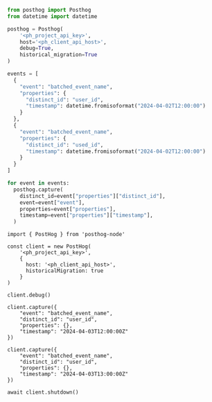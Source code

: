<MultiLanguage>

```python
from posthog import Posthog
from datetime import datetime

posthog = Posthog(
    '<ph_project_api_key>', 
    host='<ph_client_api_host>',
    debug=True,
    historical_migration=True
)

events = [
  {
    "event": "batched_event_name",
    "properties": {
      "distinct_id": "user_id",
      "timestamp": datetime.fromisoformat("2024-04-02T12:00:00")
    }
  },
  {
    "event": "batched_event_name",
    "properties": {
      "distinct_id": "used_id",
      "timestamp": datetime.fromisoformat("2024-04-02T12:00:00")
    }
  }
]

for event in events:
  posthog.capture(
    distinct_id=event["properties"]["distinct_id"],
    event=event["event"],
    properties=event["properties"],
    timestamp=event["properties"]["timestamp"],
  )
```


```node
import { PostHog } from 'posthog-node'

const client = new PostHog(
    '<ph_project_api_key>',
    { 
      host: '<ph_client_api_host>', 
      historicalMigration: true
    }
)

client.debug()

client.capture({
    "event": "batched_event_name",
    "distinct_id": "user_id",
    "properties": {},
    "timestamp": "2024-04-03T12:00:00Z"
})

client.capture({
    "event": "batched_event_name",
    "distinct_id": "user_id",
    "properties": {},
    "timestamp": "2024-04-03T13:00:00Z"
})

await client.shutdown() 
```

</MultiLanguage>